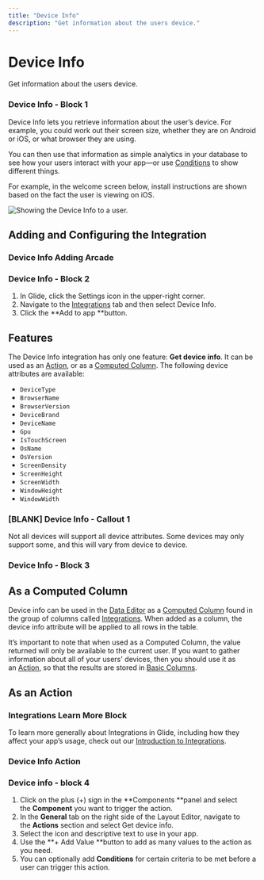```yaml
---
title: "Device Info"
description: "Get information about the users device."
---
```


# Device Info

Get information about the users device.

### Device Info - Block 1

Device Info lets you retrieve information about the user’s device. For example, you could work out their screen size, whether they are on Android or iOS, or what browser they are using.

You can then use that information as simple analytics in your database to see how your users interact with your app—or use [Conditions](/conditions-filtering-and-visibility) to show different things.

For example, in the welcome screen below, install instructions are shown based on the fact the user is viewing on iOS.



![Showing the Device Info to a user. ](https://images.ctfassets.net/yreygbm72t08/30uNws24VX7JTp9GHy77Si/f873fb1895c83d9c606c4c3d040dfca7/image.png)



## Adding and Configuring the Integration



### Device Info Adding Arcade

### Device Info - Block 2

1. In Glide, click the Settings icon in the upper-right corner.
2. Navigate to the [Integrations](/automation/integrations) tab and then select Device Info.
3. Click the **Add to app **button.

## Features

The Device Info integration has only one feature: **Get device info**. It can be used as an [Action](/automation/actions), or as a [Computed Column](/computed-columns). The following device attributes are available:

- `DeviceType`
- `BrowserName`
- `BrowserVersion`
- `DeviceBrand`
- `DeviceName`
- `Gpu`
- `IsTouchScreen`
- `OsName`
- `OsVersion`
- `ScreenDensity`
- `ScreenHeight`
- `ScreenWidth`
- `WindowHeight`
- `WindowWidth`



### [BLANK] Device Info - Callout 1

Not all devices will support all device attributes. Some devices may only support some, and this will vary from device to device.

### Device Info - Block 3

## As a Computed Column

Device info can be used in the [Data Editor](/introduction-to-the-data-editor) as a [Computed Column](/computed-columns) found in the group of columns called [Integrations](/automation/integrations). When added as a column, the device info attribute will be applied to all rows in the table.

It’s important to note that when used as a Computed Column, the value returned will only be available to the current user. If you want to gather information about all of your users' devices, then you should use it as an [Action](/automation/actions), so that the results are stored in [Basic Columns](/basic-columns).

## As an Action



### Integrations Learn More Block

To learn more generally about Integrations in Glide, including how they affect your app’s usage, check out our [Introduction to Integrations](/automation/integrations).

### Device Info Action

### Device info - block 4

1. Click on the plus (+) sign in the **Components **panel and select the **Component** you want to trigger the action.
2. In the **General** tab on the right side of the Layout Editor, navigate to the **Actions** section and select Get device info.
3. Select the icon and descriptive text to use in your app.
4. Use the **+ Add Value **button to add as many values to the action as you need. 
5. You can optionally add **Conditions** for certain criteria to be met before a user can trigger this action.



